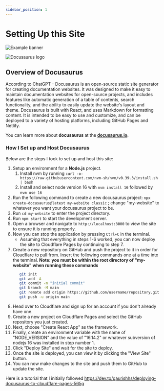 ```yaml
---
sidebar_position: 1
---
```


# Setting Up this Site

![Example banner](/docs/assets/docusaurus-logo-banner.png)

![Docusaurus logo](/img/docusaurus.png)

## Overview of Docusaurus

According to ChatGPT - Docusaurus is an open-source static site generator for creating documentation websites. It was designed to make it easy to maintain documentation websites for open-source projects, and includes features like automatic generation of a table of contents, search functionality, and the ability to easily update the website's layout and theme. Docusaurus is built with React, and uses Markdown for formatting content. It is intended to be easy to use and customize, and can be deployed to a variety of hosting platforms, including GitHub Pages and Netlify.

You can learn more about **docusaurus** at the **[docusaurus.io](https://docusaurus.io/)**.

### How I Set up and Host Docusaurus

Below are the steps I took to set up and host this site:

1. Setup an environment for a **Node.js** project.
   1. Install nvm by running ``curl -o- https://raw.githubusercontent.com/nvm-sh/nvm/v0.39.3/install.sh | bash``
   2. Install and select node version 16 with ``nvm install 16`` followed by ``nvm use 16``
2. Run the following command to create a new docusaurus project: ``npx create-docusaurus@latest my-website classic`` ; change "my-website" to whatever you want your docusaurus project to be.
3. Run ``cd my-website`` to enter the project directory.
4. Run ``npm start`` to start the development server.
5. Open a browser and navigate to ``http://localhost:3000`` to view the site to ensure it is running properly.
6. Now you can stop the application by pressing ``Ctrl+C`` in the terminal.
   - Assuming that everything in steps 1-6 worked, you can now deploy the site to Cloudflare Pages by continuing to step 7.
7. Create a new repository on GitHub and push the project to it in order for Cloudflare to pull from. Insert the following commands one at a time into the terminal. **Note: you must be within the root directory of "my-website" when running these commands**
   ```bash
      git init
      git add -A
      git commit -m "initial commit"
      git branch -M main
      git remote add origin https://github.com/username/repository.git
      git push -u origin main
      ```
8. Head over to Cloudflare and sign up for an account if you don't already have one.
9. Create a new project on Cloudflare Pages and select the GitHub repository you just created.
10. Next, choose "Create React App" as the framework.
11. Finally, create an environment variable with the name of "NODE_VERSION" and the value of "16.14.2" or whatever subversion of nodejs 16 was installed in step number 1.
12. Click "Deploy Site" and wait for the site to deploy.
13. Once the site is deployed, you can view it by clicking the "View Site" button.
14. You can now make changes to the site and push them to GitHub to update the site.

Here is a tutorial that I initially followed https://dev.to/gaurishhs/deploying-docusaurus-to-cloudflare-pages-565g
